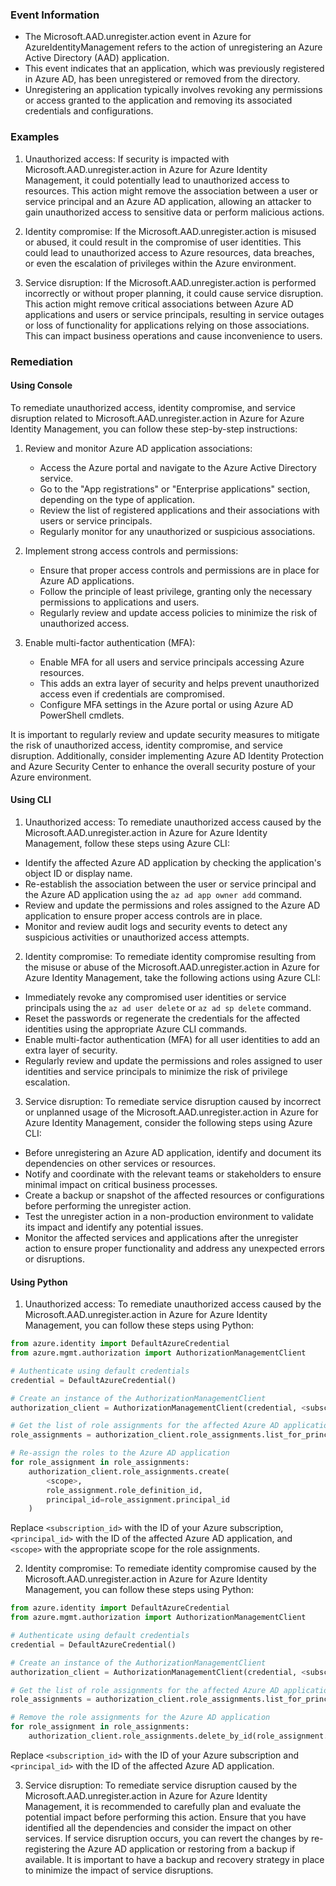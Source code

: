
### Event Information

- The Microsoft.AAD.unregister.action event in Azure for AzureIdentityManagement refers to the action of unregistering an Azure Active Directory (AAD) application.
- This event indicates that an application, which was previously registered in Azure AD, has been unregistered or removed from the directory.
- Unregistering an application typically involves revoking any permissions or access granted to the application and removing its associated credentials and configurations.


### Examples

1. Unauthorized access: If security is impacted with Microsoft.AAD.unregister.action in Azure for Azure Identity Management, it could potentially lead to unauthorized access to resources. This action might remove the association between a user or service principal and an Azure AD application, allowing an attacker to gain unauthorized access to sensitive data or perform malicious actions.

2. Identity compromise: If the Microsoft.AAD.unregister.action is misused or abused, it could result in the compromise of user identities. This could lead to unauthorized access to Azure resources, data breaches, or even the escalation of privileges within the Azure environment.

3. Service disruption: If the Microsoft.AAD.unregister.action is performed incorrectly or without proper planning, it could cause service disruption. This action might remove critical associations between Azure AD applications and users or service principals, resulting in service outages or loss of functionality for applications relying on those associations. This can impact business operations and cause inconvenience to users.

### Remediation

#### Using Console

To remediate unauthorized access, identity compromise, and service disruption related to Microsoft.AAD.unregister.action in Azure for Azure Identity Management, you can follow these step-by-step instructions:

1. Review and monitor Azure AD application associations:
   - Access the Azure portal and navigate to the Azure Active Directory service.
   - Go to the "App registrations" or "Enterprise applications" section, depending on the type of application.
   - Review the list of registered applications and their associations with users or service principals.
   - Regularly monitor for any unauthorized or suspicious associations.

2. Implement strong access controls and permissions:
   - Ensure that proper access controls and permissions are in place for Azure AD applications.
   - Follow the principle of least privilege, granting only the necessary permissions to applications and users.
   - Regularly review and update access policies to minimize the risk of unauthorized access.

3. Enable multi-factor authentication (MFA):
   - Enable MFA for all users and service principals accessing Azure resources.
   - This adds an extra layer of security and helps prevent unauthorized access even if credentials are compromised.
   - Configure MFA settings in the Azure portal or using Azure AD PowerShell cmdlets.

It is important to regularly review and update security measures to mitigate the risk of unauthorized access, identity compromise, and service disruption. Additionally, consider implementing Azure AD Identity Protection and Azure Security Center to enhance the overall security posture of your Azure environment.

#### Using CLI

1. Unauthorized access: To remediate unauthorized access caused by the Microsoft.AAD.unregister.action in Azure for Azure Identity Management, follow these steps using Azure CLI:

- Identify the affected Azure AD application by checking the application's object ID or display name.
- Re-establish the association between the user or service principal and the Azure AD application using the `az ad app owner add` command.
- Review and update the permissions and roles assigned to the Azure AD application to ensure proper access controls are in place.
- Monitor and review audit logs and security events to detect any suspicious activities or unauthorized access attempts.

2. Identity compromise: To remediate identity compromise resulting from the misuse or abuse of the Microsoft.AAD.unregister.action in Azure for Azure Identity Management, take the following actions using Azure CLI:

- Immediately revoke any compromised user identities or service principals using the `az ad user delete` or `az ad sp delete` command.
- Reset the passwords or regenerate the credentials for the affected identities using the appropriate Azure CLI commands.
- Enable multi-factor authentication (MFA) for all user identities to add an extra layer of security.
- Regularly review and update the permissions and roles assigned to user identities and service principals to minimize the risk of privilege escalation.

3. Service disruption: To remediate service disruption caused by incorrect or unplanned usage of the Microsoft.AAD.unregister.action in Azure for Azure Identity Management, consider the following steps using Azure CLI:

- Before unregistering an Azure AD application, identify and document its dependencies on other services or resources.
- Notify and coordinate with the relevant teams or stakeholders to ensure minimal impact on critical business processes.
- Create a backup or snapshot of the affected resources or configurations before performing the unregister action.
- Test the unregister action in a non-production environment to validate its impact and identify any potential issues.
- Monitor the affected services and applications after the unregister action to ensure proper functionality and address any unexpected errors or disruptions.

#### Using Python

1. Unauthorized access: To remediate unauthorized access caused by the Microsoft.AAD.unregister.action in Azure for Azure Identity Management, you can follow these steps using Python:

```python
from azure.identity import DefaultAzureCredential
from azure.mgmt.authorization import AuthorizationManagementClient

# Authenticate using default credentials
credential = DefaultAzureCredential()

# Create an instance of the AuthorizationManagementClient
authorization_client = AuthorizationManagementClient(credential, <subscription_id>)

# Get the list of role assignments for the affected Azure AD application
role_assignments = authorization_client.role_assignments.list_for_principal(<principal_id>)

# Re-assign the roles to the Azure AD application
for role_assignment in role_assignments:
    authorization_client.role_assignments.create(
        <scope>,
        role_assignment.role_definition_id,
        principal_id=role_assignment.principal_id
    )
```

Replace `<subscription_id>` with the ID of your Azure subscription, `<principal_id>` with the ID of the affected Azure AD application, and `<scope>` with the appropriate scope for the role assignments.

2. Identity compromise: To remediate identity compromise caused by the Microsoft.AAD.unregister.action in Azure for Azure Identity Management, you can follow these steps using Python:

```python
from azure.identity import DefaultAzureCredential
from azure.mgmt.authorization import AuthorizationManagementClient

# Authenticate using default credentials
credential = DefaultAzureCredential()

# Create an instance of the AuthorizationManagementClient
authorization_client = AuthorizationManagementClient(credential, <subscription_id>)

# Get the list of role assignments for the affected Azure AD application
role_assignments = authorization_client.role_assignments.list_for_principal(<principal_id>)

# Remove the role assignments for the Azure AD application
for role_assignment in role_assignments:
    authorization_client.role_assignments.delete_by_id(role_assignment.id)
```

Replace `<subscription_id>` with the ID of your Azure subscription and `<principal_id>` with the ID of the affected Azure AD application.

3. Service disruption: To remediate service disruption caused by the Microsoft.AAD.unregister.action in Azure for Azure Identity Management, it is recommended to carefully plan and evaluate the potential impact before performing this action. Ensure that you have identified all the dependencies and consider the impact on other services. If service disruption occurs, you can revert the changes by re-registering the Azure AD application or restoring from a backup if available. It is important to have a backup and recovery strategy in place to minimize the impact of service disruptions.

